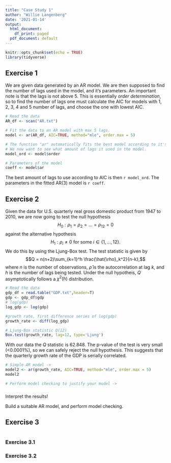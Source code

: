 ```yaml
---
title: "Case Study 1"
author: "Willie Langenberg"
date: '2021-01-14'
output:
  html_document:
    df_print: paged
  pdf_document: default
---
```


```r
knitr::opts_chunk$set(echo = TRUE)
library(tidyverse)
```

## Exercise 1

We are given data generated by an AR model. We are then supposed to find the number of lags used in the model, and it's parameters. An important note is that the lags is not above 5. This is essentially _order determination_, so to find the number of lags one must calculate the AIC for models with 1, 2, 3, 4 and 5 number of lags, and choose the one with lowest AIC. 

```r
# Read the data
AR_df <- scan("AR.txt")

# Fit the data to an AR model with max 5 lags.
model <- ar(AR_df, AIC=TRUE, method="mle", order.max = 5)

# The function "ar" automatically fits the best model according to it's AIC. 
# We now want to see what amount of lags it used in the model.
model_ord <- model$order

# Parameters of the model
coeff <- model$ar
```
The best amount of lags to use according to AIC is then `r model_ord`. The parameters in the fitted AR(3) model is `r coeff`.


\newpage
## Exercise 2

Given the data for U.S. quarterly real gross domestic product from 1947 to 2010, we are now going to test the null hypothesis 
$$H_0 : \rho_1 = \rho_2 = \dotsc = \rho_{12} = 0 $$ 
against the alternative hypothesis 
$$H_1 : \rho_i \neq 0 \textrm{ for some } i \in \{ 1,\dotsc,12 \}.$$
We do this by using the Ljung-Box test. The test statistic is given by 
$$Q = n(n+2)\sum_{k=1}^h \frac{\hat{\rho}_k^2}{n-k},$$ 
where $n$ is the number of observations, $\hat{\rho}$ is the autocorrelation at lag $k$, and $h$ is the number of lags being tested. Under the null hypotheis, $Q$ asymptotically follows a $\chi^2(h)$ distribution.

```r
# Read the data
gdp_df = read.table("GDP.txt",header=T) 
gdp <- gdp_df$gdp
# log(gdp)
log_gdp <- log(gdp)

#growth rate, first difference series of log(gdp)
growth_rate <- diff(log_gdp)

# Ljung-Box statistic Q(12)
Box.test(growth_rate, lag=12, type='Ljung') 
```

With our data the $Q$ statistic is $62.848$. The p-value of the test is very small (<0.0001%), so we can safely reject the null hypothesis. This suggests that the quarterly growth rate of the GDP is serially correlated. 


```r
# Simple AR model ->
model2 <- ar(growth_rate, AIC=TRUE, method="mle", order.max = 5)
model2

# Perform model checking to justify your model ->

```
###  ###

Interpret the results!

Build a suitable AR model, and perform model checking.

### ###


## Exercise 3

```r


```

### Exercise 3.1


### Exercise 3.2

